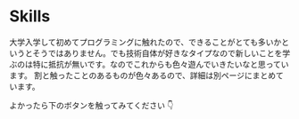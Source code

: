 # Skills

大学入学して初めてプログラミングに触れたので、できることがとても多いかというとそうではありません。でも技術自体が好きなタイプなので新しいことを学ぶのは特に抵抗が無いです。なのでこれからも色々遊んでいきたいなと思っています。
割と触ったことのあるものが色々あるので、詳細は別ページにまとめています。

よかったら下のボタンを触ってみてください 👇
